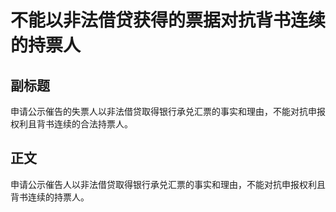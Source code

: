 # 不能以非法借贷获得的票据对抗背书连续的持票人
## 副标题
申请公示催告的失票人以非法借贷取得银行承兑汇票的事实和理由，不能对抗申报权利且背书连续的合法持票人。
## 正文
申请公示催告人以非法借贷取得银行承兑汇票的事实和理由，不能对抗申报权利且背书连续的持票人。